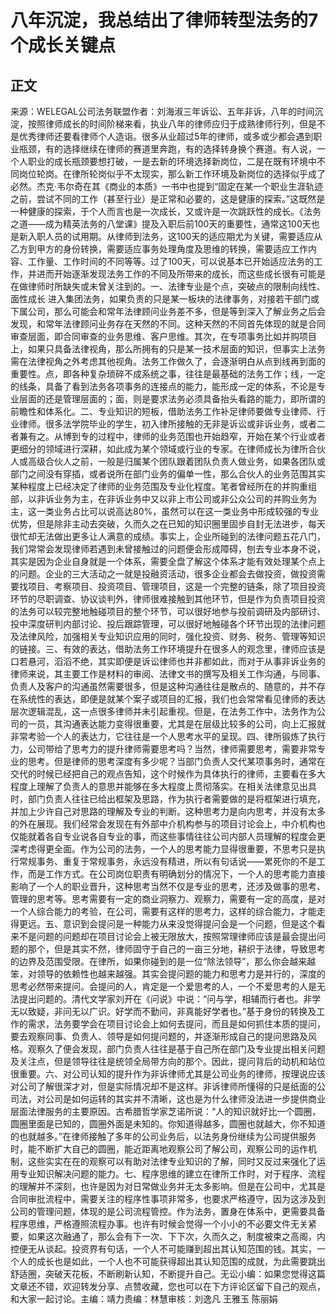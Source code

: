 # 八年沉淀，我总结出了律师转型法务的7个成长关键点
## 正文
来源：WELEGAL公司法务联盟作者：刘海淑三年诉讼、五年非诉，八年的时间沉淀，按照律师成长的时间阶梯来看，执业八年的律师应归于成熟律师行列，但是不是优秀律师还要看律师个人造诣。很多从业超过5年的律师，或多或少都会遇到职业瓶颈，有的选择继续在律师的赛道里奔跑，有的选择转身换个赛道。有人说，一个人职业的成长瓶颈要想打破，一是去新的环境选择新岗位，二是在既有环境中不同岗位轮岗。在律所轮岗似乎不太现实，那么新工作环境及新岗位的选择似乎成了必然。杰克·韦尔奇在其《商业的本质》一书中也提到“固定在某一个职业生涯轨迹之前，尝试不同的工作（甚至行业）是正常和必要的，这是健康的探索。”这既然是一种健康的探索，于个人而言也是一次成长，又或许是一次跳跃性的成长。《法务之道——成为精英法务的八堂课》提及入职后前100天的重要性，通常这100天也是新入职人员的试用期。从律师到法务，这100天的适应期尤为关键，需要适应从乙方到甲方的身份转换，需要适应事务处理角度及思维的转换，需要适应工作内容、工作量、工作时间的不同等等。过了100天，可以说基本已开始适应法务的工作，并进而开始逐渐发现法务工作的不同及所带来的成长，而这些成长很有可能是在做律师时所缺失或未曾关注到的。一、法律专业是个点，突破点的限制向线性、面性成长  进入集团法务，如果负责的只是某一板块的法律事务，对接若干部门或下属公司，那么可能会和常年法律顾问业务差不多，但是等到深入了解业务之后会发现，和常年法律顾问业务存在天然的不同。这种天然的不同首先体现的就是合同审查层面，即合同审查的业务思维、客户思维。其次，在专项事务比如并购项目上，如果只具备法律视角，那么所拥有的只是某一技术层面的知识，但事实上法务需在法律视角之外考虑其他视角。法务工作做久了，会逐渐明白从点到线再到面的重要性。点，即各种复杂琐碎不成系统之事，往往是最基础的法务工作；线，一定的线条，具备了看到法务各项事务的连接点的能力，能形成一定的体系，不论是专业层面的还是管理层面的；面，则是要求法务必须具备抬头看路的能力，即所谓的前瞻性和体系化。二、专业知识的短板，借助法务工作补足律师要做专业律师、行业律师。很多法学院毕业的学生，初入律所接触的无非是诉讼或非诉业务，或者二者兼有之。从博到专的过程中，律师的业务范围也开始趋窄，开始在某个行业或者更细分的领域进行深耕，如此成为某个领域或行业的专家。在律师成长为律所合伙人或高级合伙人之前，一般是归属某个团队跟着团队负责人做业务，如果各团队或部门之间没有穿插，或者说所在部门业务的偏单一性，那么合伙人的业务范围其实某种程度上已经决定了律师的业务范围及专业化程度。笔者曾经所在的并购重组部，以非诉业务为主，在非诉业务中又以非上市公司或非公众公司的并购业务为主，这一类业务占比可以说高达80%，虽然可以在这一类业务中形成较强的专业优势，但是除非主动去突破，久而久之在已知的知识圈里固步自封无法进步，每天很忙却无法做出更多让人满意的成绩。事实上，企业所碰到的法律问题五花八门，我们常常会发现律师若遇到未曾接触过的问题便会形成障碍，刨去专业本身不说，其实是因为企业自身就是一个体系，需要全盘了解这个体系才能有效处理某个点上的问题。企业的三大活动之一就是投融资活动，很多企业都会去做投资，做投资需要找项目、考察项目、投资项目、管理项目，这是一个完整的链条，除了项目投资环节的尽职调查、协议谈判外，律师很难接触到其他环节，但是作为负责项目投资的法务可以较完整地触碰项目的整个环节，可以很好地参与投前调研及内部研讨、投中深度研判内部讨论、投后跟踪管理，可以很好地触碰各个环节出现的法律问题及法律风险，加强相关专业知识应用的同时，强化投资、财务、税务、管理等知识的链接。三、有效的表达，借助法务工作环境提升在很多人的观念里，律师应该是口若悬河，滔滔不绝，其实即便是诉讼律师也并非都如此，而对于从事非诉业务的律师来说，其主要工作是材料的审阅、法律文书的撰写及相关工作沟通，与同事、负责人及客户的沟通虽然需要很多，但是这种沟通往往是散点的、随意的，并不存在系统性的表达，即便是就某个案子或项目的汇报，我们也会常常看见律师的表达层次逻辑混乱，这一点很多律师并未引起重视。但是，在法务工作中，法务作为公司的一员，其沟通表达能力变得很重要，尤其是在层级比较多的公司，向上汇报就非常考验一个人的表达力，它往往是一个人思考水平的呈现。四、律所锻炼了执行力，公司带给了思考力的提升律师需要思考吗？当然，律师需要思考，需要非常专业的思考。但是律师的思考深度有多少呢？当部门负责人交代某项事务时，通常在交代的时候已经把自己的观点告知，这个时候作为具体执行的律师，主要看在多大程度上理解了负责人的意思并能够在多大程度上贯彻落实。在相关法律意见出具时，部门负责人往往已给出框架及思路，作为执行者需要做的是将框架进行填充，并加上少许自己对思路的理解及专业的判断。这种思考力是向内思考，并没有太多的外在展现。我们经常会发现在有外部中介机构参与的项目讨论会上，中介机构也仅能就着各自专业说各自专业的事，而这些事情往往公司内部人员理解的程度会更深考虑得更全面。作为公司的法务，一个人的思考能力显得很重要，不思考只是执行常规事务、重复于常规事务，永远没有精进，所以有句话说——累死你的不是工作，而是工作方式。在公司岗位职责有明确划分的情况下，一个人的思考能力直接影响了一个人的职业晋升，这种思考当然不仅是专业的思考，还涉及做事的思考、管理的思考等。思考需要有一定的商业洞察力、观察力，需要有一定的高度，是对一个人综合能力的考验，在公司，需要有这样的思考力，这样的综合能力，才能走得更远。五、意识到会提问是一种能力从来没觉得提问会是一个问题，但是这个看来不是问题的问题却在项目讨论会上被无限放大，按照常理律师应该是最会提出问题的那个，但是其实不然，律师固守于自己的一亩三分地，耕织于法律，导致思考的边界及范围受限。在律所，如果你碰到的是一位“除法领导”，那么你会越来越笨，对领导的依赖性也越来越强。其实会提问题的能力和思考力是并行的，深度的思考必然带来提问。会提问的人，肯定是一个爱思考的人，一个不爱思考的人是无法提出问题的。清代文学家刘开在《问说》中说：“问与学，相辅而行者也。非学无以致疑，非问无以广识。好学而不勤问，非真能好学者也。”基于身份的转换及工作的需求，法务要学会在项目讨论会上如何去提问，而且是如何抓住本质的提问，要去观察同事、负责人、领导是如何提问题的，并逐渐形成自己的提问思路及风格。观察久了便会发现，部门负责人往往是基于自己所在部门及专业提出相关问题及关注点，但是领导往往是统领全局带方向的那个。因此，提问背后的动机和站位很重要。六、对公司认知的提升作为非诉律师尤其是公司业务的律师，按理说应该对公司了解很深才对，但是实际情况却不是这样。非诉律师所懂得的只是纸面的公司法，对公司是如何运转的其实并不清晰，这也是为什么律师没法进一步提供商业层面法律服务的主要原因。古希腊哲学家芝诺所说：“人的知识就好比一个圆圈，圆圈里面是已知的，圆圈外面是未知的。你知道得越多，圆圈也就越大，你不知道的也就越多。”在律师接触了多年的公司业务后，以法务身份继续为公司提供服务时，能不断扩大自己的圆圈，能近距离地观察公司了解公司，观察公司的运作机制，这些实实在在的观察可以有助对法律专业知识的了解，同时又反过来强化了运用专业知识解决问题的能力。七、程序思维的建立在律所工作时，对于程序、流程的理解并不深刻，也许是因为对日常做业务并无太多影响。但是在公司中，尤其是合同审批流程中，需要关注的程序性事项非常多，也要求严格遵守，因为这涉及到公司的管理问题，体现的是公司流程管控。作为法务，置身在体系中，更需要具备程序思维，严格遵照流程办事。也许有时候会觉得一个小小的不必要文件无关紧要，如果这次融通了，那么会有下一次、下下次，久而久之，制度被束之高阁，内控便无从谈起。投资界有句话，一个人不可能赚到超出其认知范围的钱。其实，一个人的成长也是如此，一个人也不可能获得超出其认知范围的成就，为此需要跳出舒适圈，突破天花板，不断刷新认知，不断提升自己。无讼小编：如果您觉得这篇文章还不错，欢迎转发分享、点赞收藏，您也可以在下方评论区留下自己的观点，和大家一起讨论。主编：靖力责编：林慧审核：刘逸凡 王雅玉 陈丽娟 